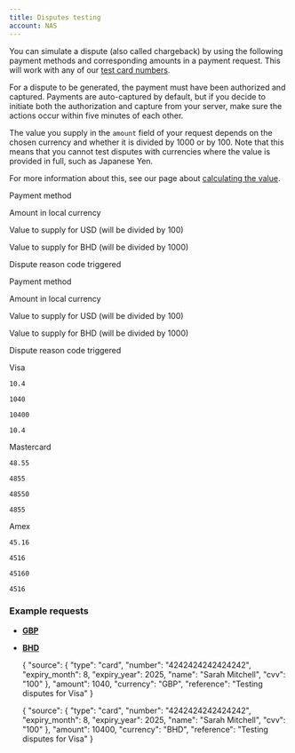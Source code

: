 ```yaml
---
title: Disputes testing
account: NAS
---
```


You can simulate a dispute (also called chargeback) by using the following payment methods and corresponding amounts in a payment request. This will work with any of our [test card numbers](/display/x/Test+cards).

For a dispute to be generated, the payment must have been authorized and captured. Payments are auto-captured by default, but if you decide to initiate both the authorization and capture from your server, make sure the actions occur within five minutes of each other.

The value you supply in the `amount` field of your request depends on the chosen currency and whether it is divided by 1000 or by 100. Note that this means that you cannot test disputes with currencies where the value is provided in full, such as Japanese Yen.

For more information about this, see our page about [calculating the value](/display/x/Calculating+the+amount).

  

Payment method

Amount in local currency

Value to supply for USD (will be divided by 100)

Value to supply for BHD (will be divided by 1000)

Dispute reason code triggered

Payment method

Amount in local currency

Value to supply for USD (will be divided by 100)

Value to supply for BHD (will be divided by 1000)

Dispute reason code triggered

Visa

`10.4`

`1040`

`10400`

`10.4`

Mastercard

`48.55`

`4855`

`48550`

`4855`

Amex

`45.16`

`4516`

`45160`

`4516`

### Example requests

*   [**GBP**](#tabs-478850f2-51a7-439c-b4ef-8b52e48de986-1)
*   [**BHD**](#tabs-478850f2-51a7-439c-b4ef-8b52e48de986-2)

    {
      "source": {
       "type": "card",
       "number": "4242424242424242",
       "expiry_month": 8,
       "expiry_year": 2025,
       "name": "Sarah Mitchell",
       "cvv": "100"
      },
      "amount": 1040,
      "currency": "GBP",
      "reference": "Testing disputes for Visa"
    }

    {
      "source": {
       "type": "card",
       "number": "4242424242424242",
       "expiry_month": 8,
       "expiry_year": 2025,
       "name": "Sarah Mitchell",
       "cvv": "100"
      },
      "amount": 10400,
      "currency": "BHD",
      "reference": "Testing disputes for Visa"
    }
